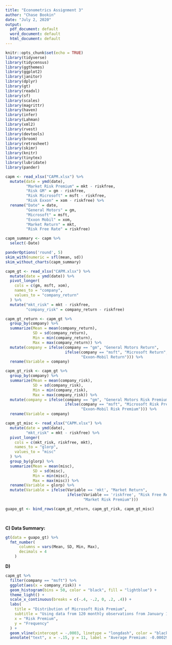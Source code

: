 ```yaml
---
title: "Econometrics Assignment 3"
author: "Chase Bookin"
date: "July 2, 2020"
output:
  pdf_document: default
  word_document: default
  html_document: default
---
```


```r
knitr::opts_chunk$set(echo = TRUE)
library(tidyverse)
library(tidycensus)
library(ggthemes)
library(ggplot2)
library(janitor)
library(dplyr)
library(gt)
library(readxl)
library(sf)
library(scales)
library(magrittr)
library(haven)
library(infer)
library(Lahman)
library(xml2)
library(rvest)
library(devtools)
library(broom)
library(retrosheet)
library(skimr)
library(knitr)
library(tinytex)
library(lubridate)
library(pander)
```


```r
capm <- read_xlsx("CAPM.xlsx") %>% 
  mutate(date = ymd(date),
         "Market Risk Premium" = mkt - riskfree,
         "Risk GM" = gm - riskfree,
         "Risk Microsoft" = msft - riskfree,
         "Risk Exxon" = xom - riskfree) %>%
  rename("Date" = date,
         "General Motors" = gm,
         "Microsoft" = msft,
         "Exxon Mobil" = xom,
         "Market Return" = mkt,
         "Risk Free Rate" = riskfree)

capm_summary <- capm %>%
  select(-Date)

panderOptions('round', 5)
skim_with(numeric = sfl(mean, sd))
skim_without_charts(capm_summary)
```

```r
capm_gt <- read_xlsx("CAPM.xlsx") %>% 
  mutate(date = ymd(date)) %>% 
  pivot_longer(
    cols = c(gm, msft, xom),
    names_to = "company",
    values_to = "company_return"
  ) %>% 
  mutate("mkt_risk" = mkt - riskfree,
         "company_risk" = company_return - riskfree)

capm_gt_return <- capm_gt %>% 
  group_by(company) %>% 
  summarize(Mean = mean(company_return),
            SD = sd(company_return),
            Min = min(company_return),
            Max = max(company_return)) %>% 
  mutate(company = ifelse(company == "gm", "General Motors Return",
                          ifelse(company == "msft", "Microsoft Return",
                                 "Exxon-Mobil Return"))) %>% 
  rename(Variable = company)

capm_gt_risk <- capm_gt %>% 
  group_by(company) %>% 
  summarize(Mean = mean(company_risk),
            SD = sd(company_risk),
            Min = min(company_risk),
            Max = max(company_risk)) %>% 
  mutate(company = ifelse(company == "gm", "General Motors Risk Premium",
                          ifelse(company == "msft", "Microsoft Risk Premium",
                                 "Exxon-Mobil Risk Premium"))) %>% 
  rename(Variable = company)

capm_gt_misc <- read_xlsx("CAPM.xlsx") %>% 
  mutate(date = ymd(date),
         "mkt_risk" = mkt - riskfree) %>% 
  pivot_longer(
    cols = c(mkt_risk, riskfree, mkt),
    names_to = "glorp",
    values_to = "misc"
  ) %>% 
  group_by(glorp) %>% 
  summarize(Mean = mean(misc),
            SD = sd(misc),
            Min = min(misc),
            Max = max(misc)) %>% 
  rename(Variable = glorp) %>% 
  mutate(Variable = ifelse(Variable == 'mkt', "Market Return",
                           ifelse(Variable == 'riskfree', "Risk Free Return",
                                  "Market Risk Premium")))

guapo_gt <- bind_rows(capm_gt_return, capm_gt_risk, capm_gt_misc)

  
```

**C) Data Summary: **
```r
gt(data = guapo_gt) %>% 
  fmt_number(
      columns = vars(Mean, SD, Min, Max),
      decimals = 4
    ) 
```
  
  
**D) **  
```r
capm_gt %>%
  filter(company == "msft") %>% 
  ggplot(aes(x = company_risk)) +
  geom_histogram(bins = 50, color = "black", fill = "lightblue") +
  theme_light() +
  scale_x_continuous(breaks = c(-.4, -.2, 0, .2, .4)) +
  labs(
    title = "Distribution of Microsoft Risk Premium",
    subtitle = "Using data from 120 monthly observations from January 1999 - December 2008",
    x = "Risk Premium",
    y = "Frequency"
  ) +
  geom_vline(xintercept = -.0003, linetype = "longdash", color = "black") +
  annotate("text", x = -.15, y = 11, label = "Average Premium: -0.000294")
```




